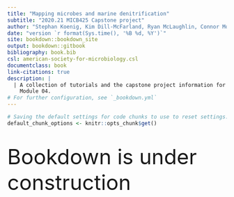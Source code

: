 ```yaml
---
title: "Mapping microbes and marine denitrification"
subtitle: "2020.21 MICB425 Capstone project"
author: "Stephan Koenig, Kim Dill-McFarland, Ryan McLaughlin, Connor Morgan-Lang, Steven Hallam"
date: "version `r format(Sys.time(), '%B %d, %Y')`"
site: bookdown::bookdown_site
output: bookdown::gitbook
bibliography: book.bib
csl: american-society-for-microbiology.csl
documentclass: book
link-citations: true
description: | 
  | A collection of tutorials and the capstone project information for MICB425
    Module 04.
# For further configuration, see `_bookdown.yml`
---
```


```r
# Saving the default settings for code chunks to use to reset settings.
default_chunk_options <- knitr::opts_chunk$get()
```

# {-}

<font size="48">Bookdown is under construction</font>